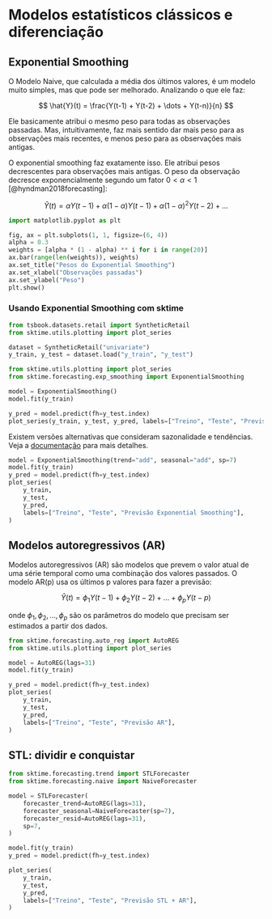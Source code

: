 # Modelos estatísticos clássicos e diferenciação

## Exponential Smoothing

O Modelo Naive, que calculada a média dos últimos valores, é um modelo muito simples, mas que pode ser melhorado. Analizando o que ele faz:

$$
\hat{Y}(t) = \frac{Y(t-1) + Y(t-2) + \dots + Y(t-n)}{n}
$$

Ele basicamente atribui o mesmo peso para todas as observações passadas. Mas, intuitivamente, faz mais sentido dar mais peso para as observações mais recentes, e menos peso para as observações mais antigas.

O exponential smoothing faz exatamente isso. Ele atribui pesos decrescentes para observações mais antigas. O peso da observação decresce exponencialmente segundo um fator $0 < \alpha < 1$ [@hyndman2018forecasting]:

$$
\hat{Y}(t) = \alpha Y(t-1) + \alpha(1 - \alpha)Y(t-1) + \alpha(1 - \alpha)^2 Y(t-2) + \dots
$$


```python

import matplotlib.pyplot as plt

fig, ax = plt.subplots(1, 1, figsize=(6, 4))
alpha = 0.3
weights = [alpha * (1 - alpha) ** i for i in range(20)]
ax.bar(range(len(weights)), weights)
ax.set_title("Pesos do Exponential Smoothing")
ax.set_xlabel("Observações passadas")
ax.set_ylabel("Peso")
plt.show()

```


### Usando Exponential Smoothing com sktime

```python

from tsbook.datasets.retail import SyntheticRetail
from sktime.utils.plotting import plot_series

dataset = SyntheticRetail("univariate")
y_train, y_test = dataset.load("y_train", "y_test")

```


```python
from sktime.utils.plotting import plot_series
from sktime.forecasting.exp_smoothing import ExponentialSmoothing

model = ExponentialSmoothing()
model.fit(y_train)
```

```python
y_pred = model.predict(fh=y_test.index)
plot_series(y_train, y_test, y_pred, labels=["Treino", "Teste", "Previsão Exponential Smoothing"])
```

Existem versões alternativas que consideram sazonalidade e tendências. Veja a [documentação](https://www.sktime.org/en/stable/api_reference/auto_generated/sktime.forecasting.exp_smoothing.ExponentialSmoothing.html) para mais detalhes.


```python
model = ExponentialSmoothing(trend="add", seasonal="add", sp=7)
model.fit(y_train)
y_pred = model.predict(fh=y_test.index)
plot_series(
    y_train,
    y_test,
    y_pred,
    labels=["Treino", "Teste", "Previsão Exponential Smoothing"],
)
```


## Modelos autoregressivos (AR)

Modelos autoregressivos (AR) são modelos que prevem o valor atual de uma série temporal como uma combinação dos valores passados. O modelo AR(p) usa os últimos p valores para fazer a previsão:

$$
\hat{Y}(t) = \phi_1 Y(t-1) + \phi_2 Y(t-2) + \dots + \phi_p Y(t-p)
$$

onde $\phi_1, \phi_2, \dots, \phi_p$ são os parâmetros do modelo que precisam ser estimados a partir dos dados.

```python
from sktime.forecasting.auto_reg import AutoREG
from sktime.utils.plotting import plot_series

model = AutoREG(lags=31)
model.fit(y_train)

y_pred = model.predict(fh=y_test.index)
plot_series(
    y_train,
    y_test,
    y_pred,
    labels=["Treino", "Teste", "Previsão AR"],
)
```


## STL: dividir e conquistar

```python
from sktime.forecasting.trend import STLForecaster
from sktime.forecasting.naive import NaiveForecaster

model = STLForecaster(
    forecaster_trend=AutoREG(lags=31),
    forecaster_seasonal=NaiveForecaster(sp=7),
    forecaster_resid=AutoREG(lags=31),
    sp=7,
)

model.fit(y_train)
y_pred = model.predict(fh=y_test.index)

plot_series(
    y_train,
    y_test,
    y_pred,
    labels=["Treino", "Teste", "Previsão STL + AR"],
)

```